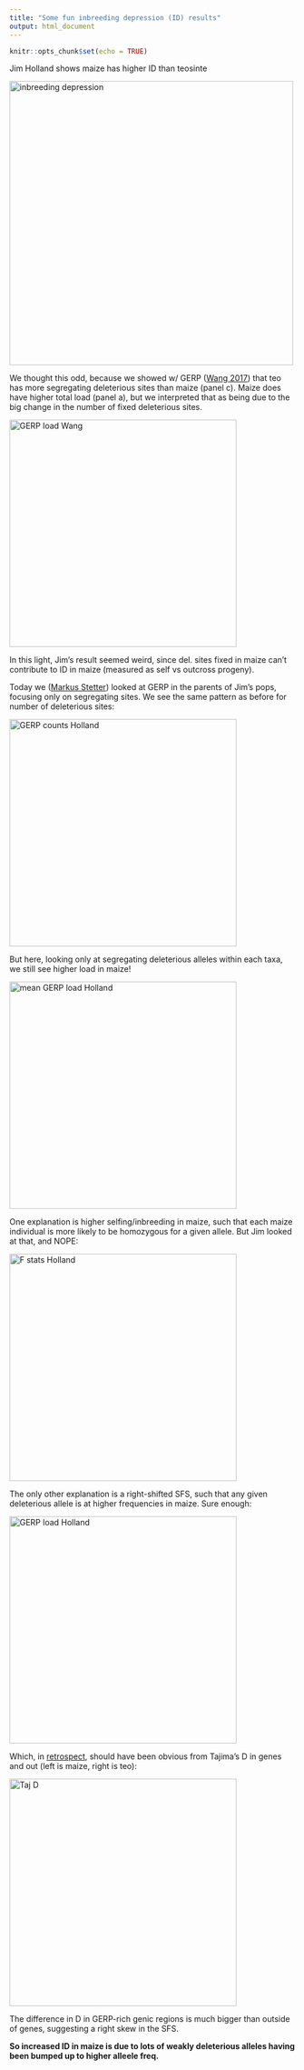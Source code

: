 ```yaml
---
title: "Some fun inbreeding depression (ID) results"
output: html_document
---
```


```r
knitr::opts_chunk$set(echo = TRUE)
```

Jim Holland shows maize has higher ID than teosinte

<img src=/Users/jri/Desktop/id_jim.jpg alt="inbreeding depression" width="500"/>

We thought this odd, because we showed w/ GERP ([Wang 2017](https://genomebiology.biomedcentral.com/articles/10.1186/s13059-017-1346-4)) that teo has more segregating deleterious sites than maize (panel c). Maize does have higher total load (panel a), but we interpreted that as being due to the big change in the number of fixed deleterious sites.

<img src=https://media.springernature.com/lw685/springer-static/image/art%3A10.1186%2Fs13059-017-1346-4/MediaObjects/13059_2017_1346_Fig3_HTML.gif?as=webp alt="GERP load Wang" width="400"/>

In this light, Jim’s result seemed weird, since del. sites fixed in maize can’t contribute to ID in maize (measured as self vs outcross progeny).

Today we ([Markus Stetter](https://cropevolution.org)) looked at GERP in the parents of Jim's pops, focusing only on segregating sites.  We see the same pattern as before for number of deleterious sites:

<img src=/Users/jri/Downloads/gerp_sites.pdf alt="GERP counts Holland" width="400"/>

But here, looking only at segregating deleterious alleles within each taxa, we still see higher load in maize!

<img src=/Users/jri/Downloads/mean_total_load.pdf alt="mean GERP load Holland" width="400"/>

One explanation is higher selfing/inbreeding in maize, such that each maize individual is more likely to be homozygous for a given allele. But Jim looked at that, and NOPE:

<img src=/Users/jri/Desktop/fmaizeteo.jpg alt="F stats Holland" width="400"/>

The only other explanation is a right-shifted SFS, such that any given deleterious allele is at higher frequencies in maize. Sure enough:

<img src=/Users/jri/Downloads/DAFmaizeteo.png alt="GERP load Holland" width="400"/>

Which, in [retrospect](https://www.nature.com/articles/nplants201684), should have been obvious from Tajima's D in genes and out (left is maize, right is teo):

<img src=https://media.springernature.com/full/springer-static/image/art%3A10.1038%2Fnplants.2016.84/MediaObjects/41477_2016_Article_BFnplants201684_Fig1_HTML.jpg?as=webp alt="Taj D" width="400"/>

The difference in D in GERP-rich genic regions is much bigger than outside of genes, suggesting a right skew in the SFS.

**So increased ID in maize is due to lots of weakly deleterious alleles having been bumped up to higher alleele freq.**

